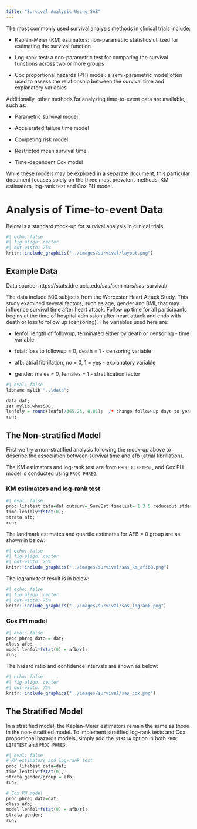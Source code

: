 ```yaml
---
title: "Survival Analysis Using SAS"
---
```


The most commonly used survival analysis methods in clinical trials include:

-   Kaplan-Meier (KM) estimators: non-parametric statistics utilized for estimating the survival function

-   Log-rank test: a non-parametric test for comparing the survival functions across two or more groups

-   Cox proportional hazards (PH) model: a semi-parametric model often used to assess the relationship between the survival time and explanatory variables

Additionally, other methods for analyzing time-to-event data are available, such as:

-   Parametric survival model

-   Accelerated failure time model

-   Competing risk model

-   Restricted mean survival time

-   Time-dependent Cox model

While these models may be explored in a separate document, this particular document focuses solely on the three most prevalent methods: KM estimators, log-rank test and Cox PH model.

# Analysis of Time-to-event Data

Below is a standard mock-up for survival analysis in clinical trials.

```r
#| echo: false
#| fig-align: center
#| out-width: 75%
knitr::include_graphics("../images/survival/layout.png")   
```

## Example Data

Data source: https://stats.idre.ucla.edu/sas/seminars/sas-survival/

The data include 500 subjects from the Worcester Heart Attack Study. This study examined several factors, such as age, gender and BMI, that may influence survival time after heart attack. Follow up time for all participants begins at the time of hospital admission after heart attack and ends with death or loss to follow up (censoring). The variables used here are:

-   lenfol: length of followup, terminated either by death or censoring - time variable

-   fstat: loss to followup = 0, death = 1 - censoring variable

-   afb: atrial fibrillation, no = 0, 1 = yes - explanatory variable

-   gender: males = 0, females = 1 - stratification factor

```r
#| eval: false
libname mylib "..\data";

data dat;
set mylib.whas500;
lenfoly = round(lenfol/365.25, 0.01);  /* change follow-up days to years for better visualization*/
run;
```

## The Non-stratified Model

First we try a non-stratified analysis following the mock-up above to describe the association between survival time and afb (atrial fibrillation).

The KM estimators and log-rank test are from `PROC LIFETEST`, and Cox PH model is conducted using `PROC PHREG`.

### KM estimators and log-rank test

```r
#| eval: false
proc lifetest data=dat outsurv=_SurvEst timelist= 1 3 5 reduceout stderr; 
time lenfoly*fstat(0);
strata afb;
run;
```

The landmark estimates and quartile estimates for AFB = 0 group are as shown in below:

```r
#| echo: false
#| fig-align: center
#| out-width: 75%
knitr::include_graphics("../images/survival/sas_km_afib0.png")   
```

The logrank test result is in below:

```r
#| echo: false
#| fig-align: center
#| out-width: 75%
knitr::include_graphics("../images/survival/sas_logrank.png")   
```

### Cox PH model

```r
#| eval: false
proc phreg data = dat;
class afb;
model lenfol*fstat(0) = afb/rl;
run;
```

The hazard ratio and confidence intervals are shown as below:

```r
#| echo: false
#| fig-align: center
#| out-width: 75%
knitr::include_graphics("../images/survival/sas_cox.png")   
```

## The Stratified Model

In a stratified model, the Kaplan-Meier estimators remain the same as those in the non-stratified model. To implement stratified log-rank tests and Cox proportional hazards models, simply add the `STRATA` option in both `PROC LIFETEST` and `PROC PHREG`.

```r
#| eval: false
# KM estimators and log-rank test
proc lifetest data=dat;
time lenfoly*fstat(0);
strata gender/group = afb;
run;

# Cox PH model
proc phreg data=dat;
class afb;
model lenfol*fstat(0) = afb/rl;
strata gender;
run;
```
